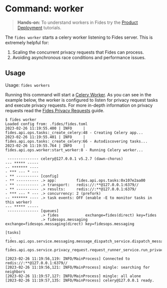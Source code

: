 
# Command: worker

> **Hands-on:** To understand workers in Fides try the [Product Deployment](/dev-docs/configuration/deployment) tutorials.

The ```fides worker``` starts a celery worker listening to Fides server.
This is extremely helpful for:

1. Scaling the concurrent privacy requests that Fides can process.
2. Avoiding asynchronous race conditions and performance issues.

## Usage
Usage: ```fides workers```

Running this command will start a [Celery Worker](https://docs.celeryq.dev/en/stable/userguide/workers.html#starting-the-worker). As you can see in the example below, the worker is configured to listen for privacy request tasks and execute privacy requests. For more in-depth information on privacy requests read the [Fides Privacy Requests](/tutorials/privacy-requests) guide.


```console
$ fides worker
Loaded config from: .fides/fides.toml
2023-02-26 11:19:55.400 | INFO     | fides.api.ops.tasks:_create_celery:48 - Creating Celery app...
2023-02-26 11:19:55.401 | INFO     | fides.api.ops.tasks:_create_celery:66 - Autodiscovering tasks...
2023-02-26 11:19:55.764 | INFO     | fides.api.ops.worker:start_worker:8 - Running Celery worker...
 
 -------------- celery@127.0.0.1 v5.2.7 (dawn-chorus)
--- ***** ----- 
-- ******* ---- 
- *** --- * --- 
- ** ---------- [config]
- ** ---------- .> app:         fides.api.ops.tasks:0x107e2aa00
- ** ---------- .> transport:   redis://:**@127.0.0.1:6379//
- ** ---------- .> results:     redis://:**@127.0.0.1:6379/
- *** --- * --- .> concurrency: 2 (prefork)
-- ******* ---- .> task events: OFF (enable -E to monitor tasks in this worker)
--- ***** ----- 
 -------------- [queues]
                .> fides            exchange=fides(direct) key=fides
                .> fidesops.messaging exchange=fidesops.messaging(direct) key=fidesops.messaging

[tasks]
  . fides.api.ops.service.messaging.message_dispatch_service.dispatch_message_task
  . fides.api.ops.service.privacy_request.request_runner_service.run_privacy_request

[2023-02-26 11:19:56,119: INFO/MainProcess] Connected to redis://:**@127.0.0.1:6379//
[2023-02-26 11:19:56,121: INFO/MainProcess] mingle: searching for neighbors
[2023-02-26 11:19:57,127: INFO/MainProcess] mingle: all alone
[2023-02-26 11:19:57,135: INFO/MainProcess] celery@127.0.0.1 ready.
```